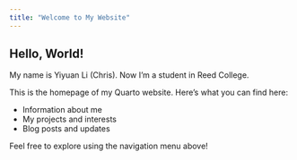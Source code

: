 ```yaml
---
title: "Welcome to My Website"
---
```


## Hello, World!

My name is Yiyuan Li (Chris). Now I'm a student in Reed College. 

This is the homepage of my Quarto website. Here's what you can find here:

- Information about me
- My projects and interests
- Blog posts and updates

Feel free to explore using the navigation menu above!